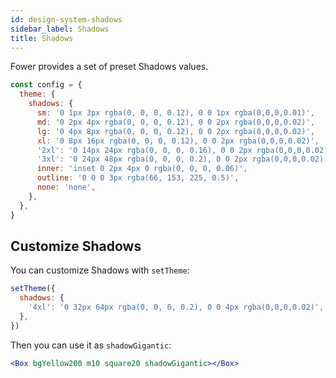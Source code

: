 ```yaml
---
id: design-system-shadows
sidebar_label: Shadows
title: Shadows
---
```


Fower provides a set of preset Shadows values.

```jsx
const config = {
  theme: {
    shadows: {
      sm: '0 1px 3px rgba(0, 0, 0, 0.12), 0 0 1px rgba(0,0,0,0.01)',
      md: '0 2px 4px rgba(0, 0, 0, 0.12), 0 0 2px rgba(0,0,0,0.02)',
      lg: '0 4px 8px rgba(0, 0, 0, 0.12), 0 0 2px rgba(0,0,0,0.02)',
      xl: '0 8px 16px rgba(0, 0, 0, 0.12), 0 0 2px rgba(0,0,0,0.02)',
      '2xl': '0 14px 24px rgba(0, 0, 0, 0.16), 0 0 2px rgba(0,0,0,0.02)',
      '3xl': '0 24px 48px rgba(0, 0, 0, 0.2), 0 0 2px rgba(0,0,0,0.02)',
      inner: 'inset 0 2px 4px 0 rgba(0, 0, 0, 0.06)',
      outline: '0 0 0 3px rgba(66, 153, 225, 0.5)',
      none: 'none',
    },
  },
}
```

## Customize Shadows

You can customize Shadows with `setTheme`:

```jsx
setTheme({
  shadows: {
    '4xl': '0 32px 64px rgba(0, 0, 0, 0.2), 0 0 4px rgba(0,0,0,0.02)',
  },
})
```

Then you can use it as `shadowGigantic`:

```jsx live
<Box bgYellow200 m10 square20 shadowGigantic></Box>
```
